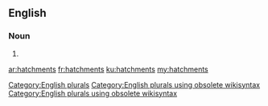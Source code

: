 ==English==

===Noun===
{{head|en}}

# {{plural of|hatchment}}

[[Category:English plurals]][[Category:English plurals using obsolete wikisyntax]][[Category:English plurals using obsolete wikisyntax]]

[[ar:hatchments]]
[[fr:hatchments]]
[[ku:hatchments]]
[[my:hatchments]]